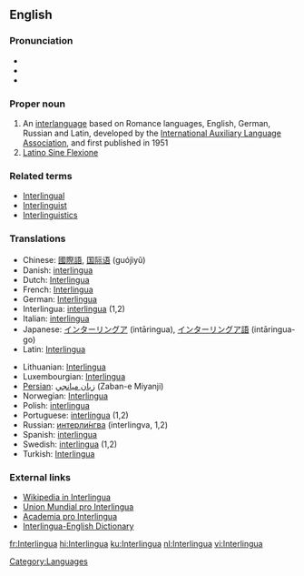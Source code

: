 {{see|interlingua}}

==English==
{{wikipedia}}
{{interwiktionary|code=ia}}
===Pronunciation===
*{{AHD|ĭn'tə(r)lĭng"wə}} 
*{{IPA|/ˈɪntə(r)ˌlɪŋgwə/}} 
*{{SAMPA|/"Int@(r)%lINgw@/}}

===Proper noun===
{{en-proper noun}}

#An [[interlanguage]] based on Romance languages, English, German, Russian and Latin, developed by the [[International Auxiliary Language Association]], and first published in 1951
#[[Latino Sine Flexione]]

===Related terms===

* [[Interlingual]]
* [[Interlinguist]]
* [[Interlinguistics]]

===Translations===
{{top}}
*Chinese: [[國際語]], [[国际语]] (guójìyǔ)
*Danish: [[interlingua]]
*Dutch: [[Interlingua#Dutch|Interlingua]]
*French: [[Interlingua#French|Interlingua]]
*German: [[Interlingua#German|Interlingua]]
*Interlingua: [[interlingua]] (1,2)
*Italian: [[interlingua]]
*Japanese: [[インターリングア]] (intāringua), [[インターリングア語]] (intāringua-go)
*Latin: [[Interlingua#Latin|Interlingua]]
{{mid}}
*Lithuanian: [[Interlingua#Lithuanian|Interlingua]]
*Luxembourgian: [[Interlingua#Luxembourgian|Interlingua]]
*[[Persian]]: [[زبان ميانجي]] (Zaban-e Miyanji)
*Norwegian: [[Interlingua#Norwegian|Interlingua]]
*Polish: [[interlingua]] {{f}}
*Portuguese: [[interlíngua]] {{f}} (1,2)
*Russian: [[интерлингва|интерли́нгва]] {{f}} (interlingva, 1,2)
*Spanish: [[interlingua]]
*Swedish: [[interlingua]] (1,2)
*Turkish: [[Interlingua#Turkish|Interlingua]]
{{bottom}}

===External links===
* [http://ia.wikipedia.org Wikipedia in Interlingua]
* [http://www.interlingua.com Union Mundial pro Interlingua]
* [http://www.yahoogroups.com/group/academiaprointerlingua/ Academia pro Interlingua]
* [http://www.bowks.net/worldlang/aux/b_IED.html Interlingua-English Dictionary]

[[Category:Languages]]

[[fr:Interlingua]]
[[hi:Interlingua]]
[[ku:Interlingua]]
[[nl:Interlingua]]
[[vi:Interlingua]]